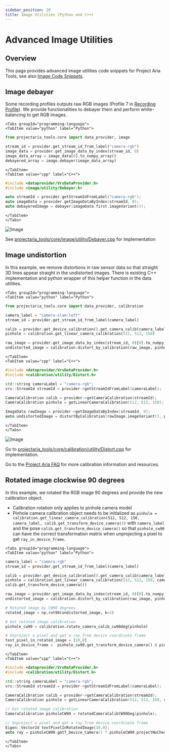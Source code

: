```yaml
---
sidebar_position: 20
title: Image Utilities (Python and C++)
---
```


# Advanced Image Utilities

## Overview

This page provides advanced image utilities code snippets for Project Aria Tools, see also [Image Code Snippets](/docs/data_utilities/core_code_snippets/image).

## Image debayer

Some recording profiles outputs raw RGB images (Profile 7 in [Recording Profile](/docs/tech_spec/recording_profiles)). We provide functionalities to debayer them and perform white-balancing to get RGB images.

```mdx-code-block
<Tabs groupId="programming-language">
<TabItem value="python" label="Python">
```
```python
from projectaria_tools.core import data_provider, image

stream_id = provider.get_stream_id_from_label("camera-rgb")
image_data = provider.get_image_data_by_index(stream_id, 0)
image_data_array = image_data[0].to_numpy_array()
debayered_array = image.debayer(image_data_array)
```
```mdx-code-block
</TabItem>
<TabItem value="cpp" label="C++">
```
```cpp
#include <dataprovider/VrsDataProvider.h>
#include <image/utility/Debayer.h>

auto streamId = provider.getStreamIdFromLabel("camera-rgb");
auto imageData = provider.getImageDataByIndex(streamId, 0);
auto debayeredImage = debayer(imageData.first.imageVariant());
```
```mdx-code-block
</TabItem>
</Tabs>
```
![Image](/img//data_utilities/advanced_guide/debayer.png)

See [projectaria_tools/core/image/utility/Debayer.cpp](https://github.com/facebookresearch/projectaria_tools/blob/main/core/image/utility/Debayer.cpp) for implementation


## Image undistortion

In this example, we remove distortions in raw sensor data so that straight 3D lines appear straight in the undistorted images. There is existing C++ implementation and python wrapper of this helper function in the data utilities.

```mdx-code-block
<Tabs groupId="programming-language">
<TabItem value="python" label="Python">
```
```python
from projectaria_tools.core import data_provider, calibration

camera_label = "camera-slam-left"
stream_id = provider.get_stream_id_from_label(camera_label)

calib = provider.get_device_calibration().get_camera_calib(camera_label)
pinhole = calibration.get_linear_camera_calibration(512, 512, 150)

raw_image = provider.get_image_data_by_index(stream_id, 0)[0].to_numpy_array()
undistorted_image = calibration.distort_by_calibration(raw_image, pinhole, calib)
```
```mdx-code-block
</TabItem>
<TabItem value="cpp" label="C++">
```
```cpp
#include <dataprovider/VrsDataProvider.h>
#include <calibration/utility/Distort.h>

std::string cameraLabel = "camera-rgb";
vrs::StreamId streamId = provider->getStreamIdFromLabel(cameraLabel);

CameraCalibration calib = provider->getCameraCalibration(streamId);
CameraCalibration pinhole = getLinearCameraCalibration(512, 512, 150);

ImageData rawImage = provider->getImageDataByIndex(streamId, 0);
auto undistortedImage = distortByCalibration(rawImage.imageVariant(), pinhole, calib);
```
```mdx-code-block
</TabItem>
</Tabs>
```
![Image](/img/data_utilities/advanced_guide/undistortion.png)

Go to [projectaria_tools/core/calibration/utility/Distort.cpp](https://github.com/facebookresearch/projectaria_tools/blob/main/core/calibration/utility/Distort.cpp) for implementation.

Go to the [Project Aria FAQ](/faq.mdx#calibration) for more calibration information and resources.

## Rotated image clockwise 90 degrees
In this example, we rotated the RGB image 90 degrees and provide the new calibration object.
* Calibration rotation only applies to pinhole camera model
* Pinhole camera calibration object needs to be initialized as `pinhole = calibration.get_linear_camera_calibration(512, 512, 150, camera_label, calib.get_transform_device_camera())`
with `camera_label` and the pose `calib.get_transform_device_camera()` so that `pinhole_cw90` can have the correct transformation matrix when unprojecting a pixel to get `ray_in_device_frame`.

```mdx-code-block
<Tabs groupId="programming-language">
<TabItem value="python" label="Python">
```
```python
camera_label = "camera-rgb"
stream_id = provider.get_stream_id_from_label(camera_label)

calib = provider.get_device_calibration().get_camera_calib(camera_label)
pinhole = calibration.get_linear_camera_calibration(512, 512, 150, camera_label,
calib.get_transform_device_camera())

raw_image = provider.get_image_data_by_index(stream_id, 0)[0].to_numpy_array()
undistorted_image = calibration.distort_by_calibration(raw_image, pinhole, calib)

# Rotated image by CW90 degrees
rotated_image = np.rot90(undistorted_image, k=3)

# Get rotated image calibration
pinhole_cw90 = calibration.rotate_camera_calib_cw90deg(pinhole)

# Unproject a pixel and get a ray from device coordinate frame
test_pixel_in_rotated_image = [10,0]
ray_in_device_frame =  pinhole_cw90.get_transform_device_camera() @ pinhole_cw90.unproject_no_checks(test_pixel_in_rotated_image)
```
```mdx-code-block
</TabItem>
<TabItem value="cpp" label="C++">
```
```cpp
#include <dataprovider/VrsDataProvider.h>
#include <calibration/utility/Distort.h>

std::string cameraLabel = "camera-rgb";
vrs::StreamId streamId = provider->getStreamIdFromLabel(cameraLabel);

CameraCalibration calib = provider->getCameraCalibration(streamId);
CameraCalibration pinhole = getLinearCameraCalibration(512, 512, 150, cameraLabel, calib.getT_Device_Camera());

// Get rotated image calibration
CameraCalibration pinholeCW90 = rotatedCameraCalibCW90Deg(pinhole);

// Unproject a pixel and get a ray from device coordinate frame
Eigen::Vector2d textPixelInRotatedImage{10,0};
auto ray = pinholeCW90.getT_Device_Camera() * pinholeCW90.projectNoChecks(textPixelInRotatedImage);
```
```mdx-code-block
</TabItem>
</Tabs>
```
